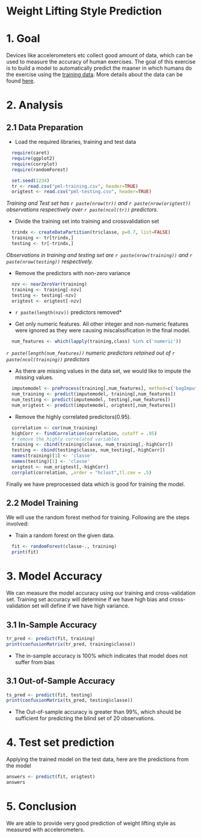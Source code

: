 Weight Lifting Style Prediction
========================================================

# 1. Goal

Devices like accelerometers etc collect good amount of data, which can be used to measure the accuracy of human exercises. The goal of this exercise is to build a model to automatically predict the maaner in which humans do the exercise using the [training data](https://d396qusza40orc.cloudfront.net/predmachlearn/pml-training.csv). More details about the data can be found [here](http://groupware.les.inf.puc-rio.br/har).

# 2. Analysis

## 2.1 Data Preparation
- Load the required libraries, training and test data
```r
  require(caret)
  require(ggplot2)
  require(corrplot)
  require(randomForest)

  set.seed(1234)
  tr <- read.csv("pml-training.csv", header=TRUE)
  origtest <- read.csv("pml-testing.csv", header=TRUE)
```
*Training and Test set has `r paste(nrow(tr))` and `r paste(nrow(origtest))` observations respectively over `r paste(ncol(tr))` predictors.*

- Divide the training set into training and crossvalidation set
```r
  trindx <- createDataPartition(tr$classe, p=0.7, list=FALSE)
  training <- tr[trindx,]
  testing <- tr[-trindx,]
```
*Observations in training and testing set are `r paste(nrow(training))` and `r paste(nrow(testing))` respectively.*

- Remove the predictors with non-zero variance
```r
  nzv <- nearZeroVar(training)
  training <- training[-nzv]
  testing <- testing[-nzv]
  origtest <- origtest[-nzv]
```
* `r paste(length(nzv))` predictors removed*

- Get only numeric features. All other integer and non-numeric features were ignored as they were causing miscalssification in the final model.
```r
  num_features <- which(lapply(training,class) %in% c('numeric'))
```
*`r paste(length(num_features))` numeric predictors retained out of `r paste(ncol(training))` predictors*

- As there are missing values in the data set, we would like to impute the missing values.
```r
  imputemodel <- preProcess(training[,num_features], method=c('bagImpute'))
  num_training <- predict(imputemodel, training[,num_features])
  num_testing <- predict(imputemodel, testing[,num_features])
  num_origtest <- predict(imputemodel, origtest[,num_features])
```

- Remove the highly correlated predictors(0.95).
```r
  correlation <- cor(num_training)
  highCorr <- findCorrelation(correlation, cutoff = .95) 
  # remove the highly correlated variables
  training <- cbind(training$classe, num_training[,-highCorr])
  testing <- cbind(testing$classe, num_testing[,-highCorr])
  names(training)[1] <- 'classe'
  names(testing)[1] <- 'classe'
  origtest <- num_origtest[,-highCorr]
  corrplot(correlation, ,order = "hclust",tl.cex = .5)
```

Finally we have preprocessed data which is good for training the model.

## 2.2 Model Training

We will use the random forest method for training. Following are the steps involved:

- Train a random forest on the given data.
```r
  fit <- randomForest(classe~., training)
  print(fit)
```

# 3. Model Accuracy

We can measure the model accuracy using our training and cross-validation set. Training set accuracy will determine if we have high bias and cross-validation set will define if we have high variance.

## 3.1 In-Sample Accuracy

```r
tr_pred <- predict(fit, training)
print(confusionMatrix(tr_pred, training$classe))
```
- The in-sample accuracy is 100% which indicates that model does not suffer from bias

## 3.1 Out-of-Sample Accuracy
```r
ts_pred <- predict(fit, testing)
print(confusionMatrix(ts_pred, testing$classe))
```
- The Out-of-sample accuracy is greater than 99%, which should be sufficient for predicting the blind set of 20 observations.

# 4. Test set prediction

Applying the trained model on the test data, here are the predictions from the model

```r
answers <- predict(fit, origtest)
answers
```

# 5. Conclusion
We are able to provide very good prediction of weight lifting style as measured with accelerometers.
